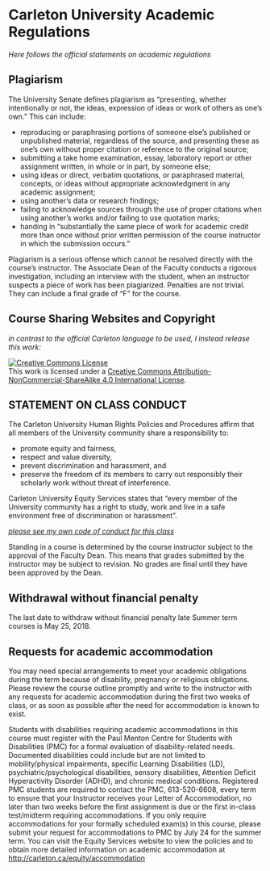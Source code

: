 # Carleton University Academic Regulations

_Here follows the official statements on academic regulations_

## Plagiarism
The University Senate defines plagiarism as “presenting, whether intentionally or not, the ideas, expression of ideas or work of others as one’s own.” This can include:

- reproducing or paraphrasing portions of someone else’s published or unpublished material, regardless of the source, and presenting these as one’s own without proper citation or reference to the original source;
- submitting a take home examination, essay, laboratory report or other assignment written, in whole or in part, by someone else;
- using ideas or direct, verbatim quotations, or paraphrased material, concepts, or ideas without appropriate acknowledgment in any academic assignment;
- using another’s data or research findings;
- failing to acknowledge sources through the use of proper citations when using another’s works and/or failing to use quotation marks;
- handing in "substantially the same piece of work for academic credit more than once without prior written permission of the course instructor in which the submission occurs."

Plagiarism is a serious offense which cannot be resolved directly with the course’s instructor. The Associate Dean of the Faculty conducts a rigorous investigation, including an interview with the student, when an instructor suspects a piece of work has been plagiarized. Penalties are not trivial. They can include a final grade of "F" for the course.

## Course Sharing Websites and Copyright

_in contrast to the official Carleton language to be used, I instead release this work:_

 <a rel="license" href="http://creativecommons.org/licenses/by-nc-sa/4.0/"><img alt="Creative Commons License" style="border-width:0" src="https://i.creativecommons.org/l/by-nc-sa/4.0/88x31.png" /></a><br />This work is licensed under a <a rel="license" href="http://creativecommons.org/licenses/by-nc-sa/4.0/">Creative Commons Attribution-NonCommercial-ShareAlike 4.0 International License</a>.

## STATEMENT ON CLASS CONDUCT
The Carleton University Human Rights Policies and Procedures affirm that all members of the University community share a responsibility to:

- promote equity and fairness,
- respect and value diversity,
- prevent discrimination and harassment, and
- preserve the freedom of its members to carry out responsibly their scholarly work without threat of interference.

Carleton University Equity Services states that “every member of the University community has a right to study, work and live in a safe environment free of discrimination or harassment”.

_[please see my own code of conduct for this class](code-of-conduct.html)_

Standing in a course is determined by the course instructor subject to the approval of the Faculty Dean. This means that grades submitted by the instructor may be subject to revision. No grades are final until they have been approved by the Dean.

## Withdrawal without financial penalty
The last date to withdraw without financial penalty late Summer term courses is May 25, 2018.

## Requests for academic accommodation
You may need special arrangements to meet your academic obligations during the term because of disability, pregnancy or religious obligations. Please review the course outline promptly and write to the instructor with any requests for academic accommodation during the first two weeks of class, or as soon as possible after the need for accommodation is known to exist.

Students with disabilities requiring academic accommodations in this course must register with the Paul Menton Centre for Students with Disabilities (PMC) for a formal evaluation of disability-related needs. Documented disabilities could include but are not limited to mobility/physical impairments, specific Learning Disabilities (LD), psychiatric/psychological disabilities, sensory disabilities, Attention Deficit Hyperactivity Disorder (ADHD), and chronic medical conditions. Registered PMC students are required to contact the PMC, 613-520-6608, every term to ensure that your Instructor receives your Letter of Accommodation, no later than two weeks before the first assignment is due or the first in-class test/midterm requiring accommodations. If you only require accommodations for your formally scheduled exam(s) in this course, please submit your request for accommodations to PMC by July 24 for the summer term. You can visit the Equity Services website to view the policies and to obtain more detailed information on academic accommodation at [http://carleton.ca/equity/accommodation](http://carleton.ca/equity/accommodation)
